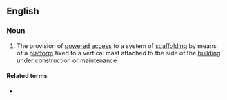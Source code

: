 ==English==

===Noun===
{{en-noun|head=[[mast]] [[climbing]]|-}}

# The provision of [[powered]] [[access]] to a system of [[scaffolding]] by means of a [[platform]] fixed to a vertical mast attached to the side of the [[building]] under construction or maintenance

====Related terms====
* {{l|en|mast climber}}